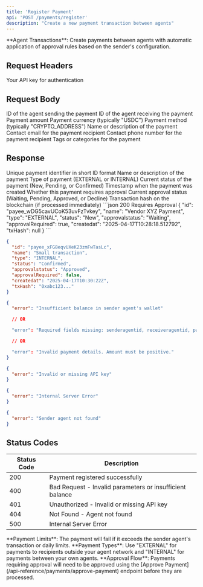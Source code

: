 ```yaml
---
title: 'Register Payment'
api: 'POST /payments/register'
description: "Create a new payment transaction between agents"
---
```


<Note>
**Agent Transactions**: Create payments between agents with automatic application of approval rules based on the sender's configuration.
</Note>

## Request Headers

<ParamField header="x-api-key" type="string" required>
  Your API key for authentication
</ParamField>

## Request Body

<ParamField body="senderagentid" type="string" required>
  ID of the agent sending the payment
</ParamField>

<ParamField body="receiveragentid" type="string" required>
  ID of the agent receiving the payment
</ParamField>

<ParamField body="paymentdetails" type="object" required>
  <Expandable title="properties">
    <ParamField body="amount" type="number" required>
      Payment amount
    </ParamField>
    <ParamField body="currency" type="string" required>
      Payment currency (typically "USDC")
    </ParamField>
    <ParamField body="method" type="string" required>
      Payment method (typically "CRYPTO_ADDRESS")
    </ParamField>
  </Expandable>
</ParamField>

<ParamField body="name" type="string" required>
  Name or description of the payment
</ParamField>

<ParamField body="contactdetails" type="object">
  <Expandable title="properties">
    <ParamField body="email" type="string">
      Contact email for the payment recipient
    </ParamField>
    <ParamField body="phoneNumber" type="string">
      Contact phone number for the payment recipient
    </ParamField>
  </Expandable>
</ParamField>

<ParamField body="tags" type="array">
  Tags or categories for the payment
</ParamField>


## Response

<ResponseField name="id" type="string">
  Unique payment identifier in short ID format
</ResponseField>

<ResponseField name="name" type="string">
  Name or description of the payment
</ResponseField>

<ResponseField name="type" type="string">
  Type of payment (EXTERNAL or INTERNAL)
</ResponseField>

<ResponseField name="status" type="string">
  Current status of the payment (New, Pending, or Confirmed)
</ResponseField>

<ResponseField name="createdat" type="string">
  Timestamp when the payment was created
</ResponseField>

<ResponseField name="approvalRequired" type="boolean">
  Whether this payment requires approval
</ResponseField>

<ResponseField name="approvalstatus" type="string">
  Current approval status (Waiting, Pending, Approved, or Decline)
</ResponseField>

<ResponseField name="txHash" type="string">
  Transaction hash on the blockchain (if processed immediately)
</ResponseField>

<ResponseExample>
```json 200 Requires Approval
{
  "id": "payee_wDG5cavUCoK53uvFzTvkey",
  "name": "Vendor XYZ Payment",
  "type": "EXTERNAL",
  "status": "New",
  "approvalstatus": "Waiting",
  "approvalRequired": true,
  "createdat": "2025-04-17T10:28:18.512792",
  "txHash": null
}
```

```json 200 Instant Payment
{
  "id": "payee_xFG8eqvUXeK23zmFwTasLc",
  "name": "Small transaction",
  "type": "INTERNAL",
  "status": "Confirmed",
  "approvalstatus": "Approved",
  "approvalRequired": false,
  "createdat": "2025-04-17T10:30:22Z",
  "txHash": "0xabc123..."
}
```

```json 400 
{
  "error": "Insufficient balance in sender agent's wallet"

  // OR

  "error": "Required fields missing: senderagentid, receiveragentid, paymentdetails, name, type"

  // OR

  "error": "Invalid payment details. Amount must be positive."
}
```

```json 401 
{
  "error": "Invalid or missing API key"
}
```

```json 500 
{
  "error": "Internal Server Error"
}
```

```json 404 
{
  "error": "Sender agent not found"
}
```
</ResponseExample>

## Status Codes

| Status Code | Description |
|-------------|-------------|
| 200 | Payment registered successfully |
| 400 | Bad Request - Invalid parameters or insufficient balance |
| 401 | Unauthorized - Invalid or missing API key |
| 404 | Not Found - Agent not found |
| 500 | Internal Server Error |

<Warning>
**Payment Limits**: The payment will fail if it exceeds the sender agent's transaction or daily limits.
</Warning>

<Info>
**Payment Types**: Use "EXTERNAL" for payments to recipients outside your agent network and "INTERNAL" for payments between your own agents.
</Info>

<Info>
**Approval Flow**: Payments requiring approval will need to be approved using the [Approve Payment](/api-reference/payments/approve-payment) endpoint before they are processed.
</Info>